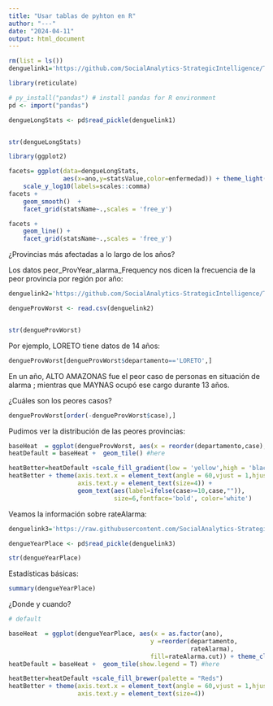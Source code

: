 ---
title: "Usar tablas de pyhton en R"
author: "---"
date: "2024-04-11"
output: html_document
---

```{r}
rm(list = ls())
denguelink1='https://github.com/SocialAnalytics-StrategicIntelligence/TableOperations/raw/main/dataFiles/ByYear_LongStats.pkl'

library(reticulate)
```


```{r}

# py_install("pandas") # install pandas for R environment
pd <- import("pandas")

dengueLongStats <- pd$read_pickle(denguelink1)


str(dengueLongStats) 
```

```{r}

library(ggplot2)

facets= ggplot(data=dengueLongStats,
               aes(x=ano,y=statsValue,color=enfermedad)) + theme_light() +
    scale_y_log10(labels=scales::comma) 
facets +    
    geom_smooth()  + 
    facet_grid(statsName~.,scales = 'free_y') 

```

```{r}
facets +
    geom_line() + 
    facet_grid(statsName~.,scales = 'free_y') 
```
¿Provincias más afectadas a lo largo de los años?

Los datos peor_ProvYear_alarma_Frequency nos dicen la frecuencia de la peor provincia por región por año:

```{r}
denguelink2='https://github.com/SocialAnalytics-StrategicIntelligence/TableOperations/raw/main/dataFiles/worst_ProvYear_alarma_Frequency.csv'

dengueProvWorst <- read.csv(denguelink2)


str(dengueProvWorst) 
```
Por ejemplo, LORETO tiene datos de 14 años:

```{r}
dengueProvWorst[dengueProvWorst$departamento=='LORETO',]
```

En un año, ALTO AMAZONAS fue el peor caso de personas en situación de alarma ; mientras que MAYNAS ocupó ese cargo durante 13 años.

¿Cuáles son los peores casos?


```{r}
dengueProvWorst[order(-dengueProvWorst$case),]
```

Pudimos ver la distribución de las peores provincias:


```{r}
baseHeat  = ggplot(dengueProvWorst, aes(x = reorder(departamento,case), y = reorder(provincia,case), fill=case)) + theme_classic()
heatDefault = baseHeat +  geom_tile() #here

heatBetter=heatDefault +scale_fill_gradient(low = 'yellow',high = 'black')
heatBetter + theme(axis.text.x = element_text(angle = 60,vjust = 1,hjust = 1),
                   axis.text.y = element_text(size=4)) +
                   geom_text(aes(label=ifelse(case>=10,case,"")),
                             size=6,fontface='bold', color='white')
```
Veamos la información sobre rateAlarma:

```{r}
denguelink3='https://raw.githubusercontent.com/SocialAnalytics-StrategicIntelligence/TableOperations/main/dataFiles/ByYearPlace.pkl'

dengueYearPlace <- pd$read_pickle(denguelink3)

str(dengueYearPlace) 
```
Estadísticas básicas:

```{r}
summary(dengueYearPlace)
```
¿Donde y cuando?

```{r}
# default 

baseHeat  = ggplot(dengueYearPlace, aes(x = as.factor(ano),
                                       y =reorder(departamento,
                                                  rateAlarma), 
                                       fill=rateAlarma.cut)) + theme_classic()
heatDefault = baseHeat +  geom_tile(show.legend = T) #here

heatBetter=heatDefault +scale_fill_brewer(palette = "Reds")
heatBetter + theme(axis.text.x = element_text(angle = 60,vjust = 1,hjust = 1),
                   axis.text.y = element_text(size=4))
```








